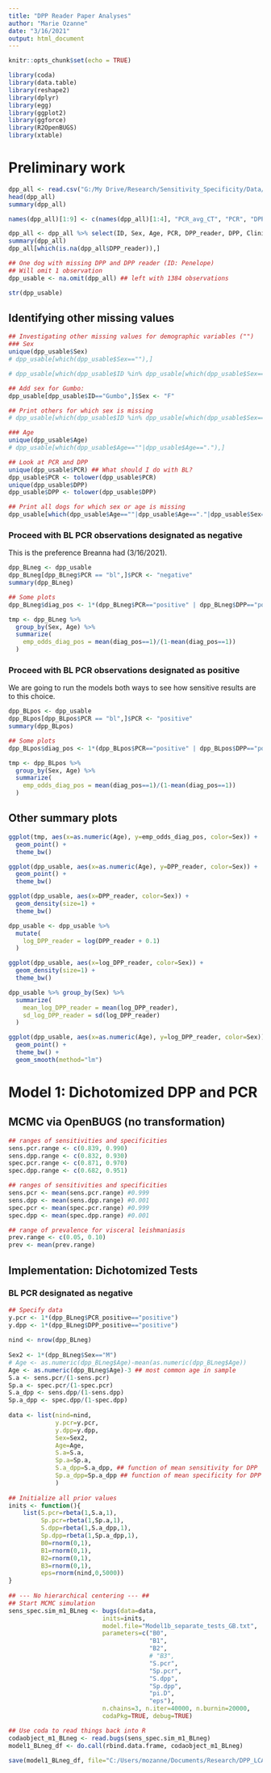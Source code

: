 ---
title: "DPP Reader Paper Analyses"
author: "Marie Ozanne"
date: "3/16/2021"
output: html_document
---

```{r setup, include=FALSE}
knitr::opts_chunk$set(echo = TRUE)

library(coda)
library(data.table)
library(reshape2)
library(dplyr)
library(egg)
library(ggplot2)
library(ggforce)
library(R2OpenBUGS)
library(xtable)
```

# Preliminary work

```{r echo=FALSE}
dpp_all <- read.csv("G:/My Drive/Research/Sensitivity_Specificity/Data/DPPReaderData_cleaned.csv")
head(dpp_all)
summary(dpp_all)

names(dpp_all)[1:9] <- c(names(dpp_all)[1:4], "PCR_avg_CT", "PCR", "DPP_reader", "DPP", "Clinical_status")

dpp_all <- dpp_all %>% select(ID, Sex, Age, PCR, DPP_reader, DPP, Clinical_status)
summary(dpp_all)
dpp_all[which(is.na(dpp_all$DPP_reader)),]

## One dog with missing DPP and DPP reader (ID: Penelope)
## Will omit 1 observation
dpp_usable <- na.omit(dpp_all) ## left with 1384 observations

str(dpp_usable)
```

## Identifying other missing values

```{r}
## Investigating other missing values for demographic variables ("")
### Sex
unique(dpp_usable$Sex)
# dpp_usable[which(dpp_usable$Sex==""),]

# dpp_usable[which(dpp_usable$ID %in% dpp_usable[which(dpp_usable$Sex==""),]$ID),]

## Add sex for Gumbo:
dpp_usable[dpp_usable$ID=="Gumbo",]$Sex <- "F"

## Print others for which sex is missing
# dpp_usable[which(dpp_usable$ID %in% dpp_usable[which(dpp_usable$Sex==""),]$ID),]

### Age
unique(dpp_usable$Age)
# dpp_usable[which(dpp_usable$Age==""|dpp_usable$Age=="."),]

## Look at PCR and DPP
unique(dpp_usable$PCR) ## What should I do with BL?
dpp_usable$PCR <- tolower(dpp_usable$PCR)
unique(dpp_usable$DPP)
dpp_usable$DPP <- tolower(dpp_usable$DPP)

## Print all dogs for which sex or age is missing
dpp_usable[which(dpp_usable$Age==""|dpp_usable$Age=="."|dpp_usable$Sex=="" | dpp_usable$PCR=="bl"),]
```

### Proceed with BL PCR observations designated as negative

This is the preference Breanna had (3/16/2021).

```{r}
dpp_BLneg <- dpp_usable
dpp_BLneg[dpp_BLneg$PCR == "bl",]$PCR <- "negative"
summary(dpp_BLneg)

## Some plots
dpp_BLneg$diag_pos <- 1*(dpp_BLneg$PCR=="positive" | dpp_BLneg$DPP=="positive")

tmp <- dpp_BLneg %>%
  group_by(Sex, Age) %>%
  summarize(
    emp_odds_diag_pos = mean(diag_pos==1)/(1-mean(diag_pos==1))
  )
```

### Proceed with BL PCR observations designated as positive

We are going to run the models both ways to see how sensitive results are to this choice.

```{r}
dpp_BLpos <- dpp_usable
dpp_BLpos[dpp_BLpos$PCR == "bl",]$PCR <- "positive"
summary(dpp_BLpos)

## Some plots
dpp_BLpos$diag_pos <- 1*(dpp_BLpos$PCR=="positive" | dpp_BLpos$DPP=="positive")

tmp <- dpp_BLpos %>%
  group_by(Sex, Age) %>%
  summarize(
    emp_odds_diag_pos = mean(diag_pos==1)/(1-mean(diag_pos==1))
  )
```

## Other summary plots

```{r}

ggplot(tmp, aes(x=as.numeric(Age), y=emp_odds_diag_pos, color=Sex)) + 
  geom_point() + 
  theme_bw()

ggplot(dpp_usable, aes(x=as.numeric(Age), y=DPP_reader, color=Sex)) + 
  geom_point() + 
  theme_bw()

ggplot(dpp_usable, aes(x=DPP_reader, color=Sex)) + 
  geom_density(size=1) + 
  theme_bw()

dpp_usable <- dpp_usable %>%
  mutate(
    log_DPP_reader = log(DPP_reader + 0.1)
  )

ggplot(dpp_usable, aes(x=log_DPP_reader, color=Sex)) + 
  geom_density(size=1) + 
  theme_bw()

dpp_usable %>% group_by(Sex) %>%
  summarize(
    mean_log_DPP_reader = mean(log_DPP_reader),
    sd_log_DPP_reader = sd(log_DPP_reader)
  )

ggplot(dpp_usable, aes(x=as.numeric(Age), y=log_DPP_reader, color=Sex)) + 
  geom_point() + 
  theme_bw() + 
  geom_smooth(method="lm")

```



# Model 1: Dichotomized DPP and PCR

## MCMC via OpenBUGS (no transformation)

```{r Open Bugs Model ContDPP setup}
## ranges of sensitivities and specificities
sens.pcr.range <- c(0.839, 0.990)
sens.dpp.range <- c(0.832, 0.930)
spec.pcr.range <- c(0.871, 0.970)
spec.dpp.range <- c(0.682, 0.951)

## ranges of sensitivities and specificities
sens.pcr <- mean(sens.pcr.range) #0.999
sens.dpp <- mean(sens.dpp.range) #0.001
spec.pcr <- mean(spec.pcr.range) #0.999
spec.dpp <- mean(spec.dpp.range) #0.001

## range of prevalence for visceral leishmaniasis
prev.range <- c(0.05, 0.10)
prev <- mean(prev.range)
```

## Implementation: Dichotomized Tests

### BL PCR designated as negative

```{r Open Bugs Model 1a, include=FALSE, message=FALSE}
## Specify data
y.pcr <- 1*(dpp_BLneg$PCR_positive=="positive")
y.dpp <- 1*(dpp_BLneg$DPP_positive=="positive")
  
nind <- nrow(dpp_BLneg)
  
Sex2 <- 1*(dpp_BLneg$Sex=="M")
# Age <- as.numeric(dpp_BLneg$Age)-mean(as.numeric(dpp_BLneg$Age))
Age <- as.numeric(dpp_BLneg$Age)-3 ## most common age in sample
S.a <- sens.pcr/(1-sens.pcr)
Sp.a <- spec.pcr/(1-spec.pcr)
S.a_dpp <- sens.dpp/(1-sens.dpp)
Sp.a_dpp <- spec.dpp/(1-spec.dpp)
  
data <- list(nind=nind,
             y.pcr=y.pcr,
             y.dpp=y.dpp,
             Sex=Sex2,
             Age=Age,
             S.a=S.a,
             Sp.a=Sp.a,
             S.a_dpp=S.a_dpp, ## function of mean sensitivity for DPP
             Sp.a_dpp=Sp.a_dpp ## function of mean specificity for DPP
             )
  
## Initialize all prior values
inits <- function(){
    list(S.pcr=rbeta(1,S.a,1),
         Sp.pcr=rbeta(1,Sp.a,1),
         S.dpp=rbeta(1,S.a_dpp,1),
         Sp.dpp=rbeta(1,Sp.a_dpp,1),
         B0=rnorm(0,1),
         B1=rnorm(0,1),
         B2=rnorm(0,1),
         B3=rnorm(0,1),
         eps=rnorm(nind,0,5000))
}
 
## --- No hierarchical centering --- ## 
## Start MCMC simulation
sens_spec.sim_m1_BLneg <- bugs(data=data, 
                          inits=inits, 
                          model.file="Model1b_separate_tests_GB.txt",
                          parameters=c("B0",
                                       "B1",
                                       "B2",
                                       # "B3",
                                       "S.pcr",
                                       "Sp.pcr",
                                       "S.dpp",
                                       "Sp.dpp",
                                       "pi.D",
                                       "eps"),
                          n.chains=3, n.iter=40000, n.burnin=20000, 
                          codaPkg=TRUE, debug=TRUE)

## Use coda to read things back into R
codaobject_m1_BLneg <- read.bugs(sens_spec.sim_m1_BLneg)
model1_BLneg_df <- do.call(rbind.data.frame, codaobject_m1_BLneg)

save(model1_BLneg_df, file="C:/Users/mozanne/Documents/Research/DPP_LCA/Models/Model Fits/model1_BLneg_post_prec1.Rdata")
```